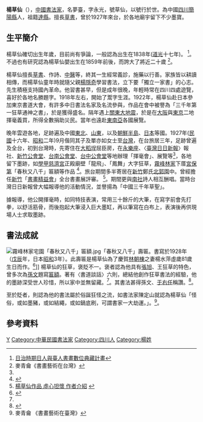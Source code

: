 '''楊草仙'''（{{bd|1838年||1944年}}），[[中國|中國]][[書法家|書法家]]，名夢臺，字永光，號草仙，以號行於世。為中國[[四川|四川]][[簡陽縣|簡陽縣]]人，祖籍[[達縣|達縣]]。擅長[[草書|草書]]，曾於1927年來台，於各地廟宇留下不少墨寶。

==生平簡介==
楊草仙確切出生年歲，目前尚有爭論，一般認為出生在1838年([[道光|道光]]十七年)。 <ref>[http://cpjtt.lib.nthu.edu.tw/Pdisplay.jsp?name=%E6%A5%8A%E5%A4%A2%E5%8F%B0%EF%BC%88%E6%A5%8A%E8%8D%89%E4%BB%99%EF%BC%89 日治時期日人與臺人書畫數位典藏計畫]{{dead link|date=2018年3月 |bot=InternetArchiveBot |fix-attempted=yes }}</ref>。不過也有研究認為楊草仙嬰出生在1859年前後，而誇大了將近二十歲 <ref name="#1"> 麥青龠《書畫藝術在台灣》 </ref>。

楊草仙擅長[[草書|草書]]、作詩、[[中醫|中醫]]等，終其一生經常義診，施藥以行善。家族皆以耕讀相傳，而楊草仙童年時就隨父親[[楊隱奇|楊隱奇]]學習書法，立下要「獨立一家書」的心志。先生積極支持國內革命。他習書甚早，但是成年很晚，年輕時常在四川四處遊覽，喜好於各地名勝題字。1918年左右，開始了鬻字生涯。1922年，楊草仙赴日本參加東京書道大會，有許多中日書法名家及名流參與，作品在會中被譽為「三千年第一狂草通神之書」，於是獲得盛名。隔年遇上[[關東大地震|關東大地震]]，於是在[[大阪市|大阪]]與[[東京|東京]]二地揮毫義買，所得全數捐助災民。當年也遠赴[[東南亞|東南亞]]各國展覽。

晚年雲遊各地，足跡遍及中國[[中国东北地区|東北]]、[[山東|山東]]，以及[[朝鮮半島|朝鮮半島]]、[[日本|日本]]等國。1927年([[中華民國|民國]]十六年、[[昭和|昭和]]二年)9月偕同其子及單亦如女士至[[台灣|台灣]]，在台旅居三年，足跡曾遍及全台，初到台灣時，先寄住在[[大稻埕|大稻埕]]屈臣房，在[[永樂座|永樂座]]、〈[[臺灣日日新報|臺灣日日新報]]〉報社、[[新竹公會堂|新竹公會堂]]、[[台南公會堂|台南公會堂]]、[[台中公會堂|台中公會堂]]等地辦理「揮毫會」、展覽等<ref name="#1"/>，各地留下墨跡，如[[學甲慈濟宮|學甲慈濟宮]]正殿廟壁「龍飛」、「鳳舞」大字狂草，[[霧峰林家|霧峰林家]]下厝[[宮保第|宮保第]]「春秋又八千」匾額等作品 <ref>{{Cite web |url=https://market.cloud.edu.tw/content/primary/country/tc_sm/country/l_kon.htm |title=下厝—宮保第 |access-date=2015-12-18 |archive-date=2016-03-04 |archive-url=https://web.archive.org/web/20160304081425/https://market.cloud.edu.tw/content/primary/country/tc_sm/country/l_kon.htm |dead-url=no }}</ref>。旅台期間多半寄居在[[新竹|新竹]]鄭氏[[北郭園|北郭園]]中。曾經擔任[[新竹|新竹]]「[[書畫精益會|書畫精益會]]」全台書畫展評審。 <ref name="#2">[http://www.mct-auction.com/tw/item/2502/  楊草仙作品 虛心坦懷 作者介紹] {{Wayback|url=http://www.mct-auction.com/tw/item/2502/ |date=20151222112918 }}</ref>。期間更與[[南社|南社]]詩人相互酬唱。當時台灣日日新報曾大幅報導他的活動情況，並譽揚為「中國三千年草聖」。

據報導，他公開揮毫時，如同特技表演，常用三十餘斤的大筆，在寫字前會先打拳，以舒活筋骨，而後抱起大筆浸入巨大墨缸，再以筆寫在白布上，表演後再供現場人士求取墨跡。

==書法成就==
[[File:霧峰林家宅園「春秋又八千」匾額.jpg|thumb]]「春秋又八千」壽匾。書寫於1928年（[[戊辰|戊辰]]年，日本[[昭和|昭和]]3年）。此壽匾是楊草仙為了慶賀[[林朝棟|林朝棟]]之妻楊水萍虛歲81歲生日而作。<ref>{{cite news|author=葉志雲|url=https://fairmedia.com.tw/藝文/13856|title=一匾額一故事 「春秋又八千」|publisher=新一代時報|date=2017年2月9日|archiveurl=https://archive.is/20170920162816/https://fairmedia.com.tw/%E8%97%9D%E6%96%87/13856|archivedate=2017年9月20日|location=台中|language=zh-tw|deadurl=yes}}</ref>]]
楊草仙的狂草，褒貶不一。褒者認為他具有[[張旭|張旭]]、王狂草的特色，曾多次為[[孫文|孫文]]題寫[[匾額|匾額]]。著有〈書道談話〉六則，總結他創作狂草書法的經驗，他的墨跡深受世人珍惜，所以家中並無留藏。<ref name="#2"/>。其書法甚得孫文、[[于右任|于右任]]稱讚。<ref>{{Cite web |url=http://blog.tianya.cn/post-3527090-82336595-1.shtml |title=孙筹成/文：杨草仙氏之衣食住行 |access-date=2015-12-18 |archive-date=2019-06-15 |archive-url=https://web.archive.org/web/20190615114303/http://blog.tianya.cn/post-3527090-82336595-1.shtml |dead-url=no }}</ref>。

至於貶者，則認為他的書法屬於俗誕狂怪之流，如書法家陳定山就認為楊草仙「怪俗，或如墨豬，或如結繩，或如鍋底刷，可謂書家一大劫運。」。<ref>麥青龠 《書畫藝術在臺灣》</ref>。

== 參考資料 ==
<references/>

[[Category:中國書法家|Y]]
[[Category:中華民國書法家|Category:中華民國書法家]]
[[Category:四川人|Category:四川人]]
[[Category:楊姓|Category:楊姓]]